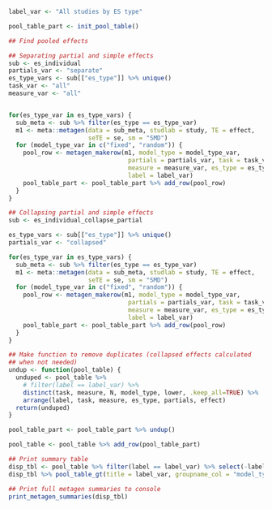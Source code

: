 ```r
label_var <- "All studies by ES type"
```
```r
pool_table_part <- init_pool_table()
```

```r
## Find pooled effects

## Separating partial and simple effects
sub <- es_individual
partials_var <- "separate"
es_type_vars <- sub[["es_type"]] %>% unique()
task_var <- "all"
measure_var <- "all"


for(es_type_var in es_type_vars) {
  sub_meta <- sub %>% filter(es_type == es_type_var)
  m1 <- meta::metagen(data = sub_meta, studlab = study, TE = effect,
                      seTE = se, sm = "SMD")
  for (model_type_var in c("fixed", "random")) {
    pool_row <- metagen_makerow(m1, model_type = model_type_var,
                                 partials = partials_var, task = task_var,
                                 measure = measure_var, es_type = es_type_var,
                                 label = label_var)
    pool_table_part <- pool_table_part %>% add_row(pool_row)
  }
}
```
```r
## Collapsing partial and simple effects
sub <- es_individual_collapse_partial

es_type_vars <- sub[["es_type"]] %>% unique()
partials_var <- "collapsed"

for(es_type_var in es_type_vars) {
  sub_meta <- sub %>% filter(es_type == es_type_var)
  m1 <- meta::metagen(data = sub_meta, studlab = study, TE = effect,
                      seTE = se, sm = "SMD")
  for (model_type_var in c("fixed", "random")) {
    pool_row <- metagen_makerow(m1, model_type = model_type_var,
                                 partials = partials_var, task = task_var,
                                 measure = measure_var, es_type = es_type_var,
                                 label = label_var)
    pool_table_part <- pool_table_part %>% add_row(pool_row)
  }
}

## Make function to remove duplicates (collapsed effects calculated
## when not needed)
undup <- function(pool_table) {
  unduped <- pool_table %>%
    # filter(label == label_var) %>%
    distinct(task, measure, N, model_type, lower, .keep_all=TRUE) %>%
    arrange(label, task, measure, es_type, partials, effect)
  return(unduped)
}

pool_table_part <- pool_table_part %>% undup()

pool_table <- pool_table %>% add_row(pool_table_part)
```
```r
## Print summary table
disp_tbl <- pool_table %>% filter(label == label_var) %>% select(-label)
disp_tbl %>% pool_table_gt(title = label_var, groupname_col = "model_type")
```
```r
## Print full metagen summaries to console
print_metagen_summaries(disp_tbl)
```

